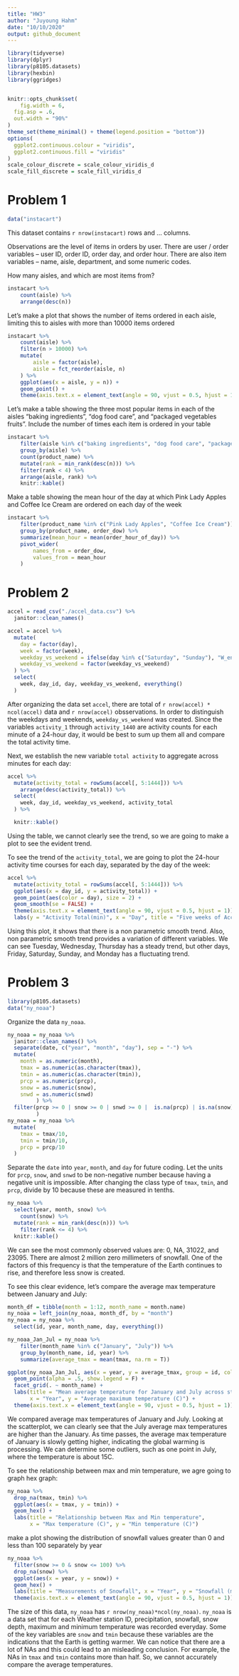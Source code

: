 ```yaml
---
title: "HW3"
author: "Juyoung Hahm"
date: "10/10/2020"
output: github_document
---
```


```r
library(tidyverse)
library(dplyr)
library(p8105.datasets)
library(hexbin)
library(ggridges)


knitr::opts_chunk$set(
	fig.width = 6, 
  fig.asp = .6,
  out.width = "90%"
)
theme_set(theme_minimal() + theme(legend.position = "bottom"))
options(
  ggplot2.continuous.colour = "viridis",
  ggplot2.continuous.fill = "viridis"
)
scale_colour_discrete = scale_colour_viridis_d
scale_fill_discrete = scale_fill_viridis_d
```

# Problem 1

```r
data("instacart")
```

This dataset contains `r nrow(instacart)` rows and ... columns. 

Observations are the level of items in orders by user. There are user / order variables -- user ID, order ID, order day, and order hour. There are also item variables -- name, aisle, department, and some numeric codes. 

How many aisles, and which are most items from?
```r
instacart %>% 
	count(aisle) %>% 
	arrange(desc(n))
```

Let's make a plot that shows the number of items ordered in each aisle, limiting this to aisles with more than 10000 items ordered
```r
instacart %>% 
	count(aisle) %>% 
	filter(n > 10000) %>% 
	mutate(
		aisle = factor(aisle),
		aisle = fct_reorder(aisle, n)
	) %>% 
	ggplot(aes(x = aisle, y = n)) + 
	geom_point() + 
	theme(axis.text.x = element_text(angle = 90, vjust = 0.5, hjust = 1))
```


Let's make a table showing the three most popular items in each of the aisles “baking ingredients”, “dog food care”, and “packaged vegetables fruits”. Include the number of times each item is ordered in your table
```r
instacart %>% 
	filter(aisle %in% c("baking ingredients", "dog food care", "packaged vegetables fruits")) %>% 
	group_by(aisle) %>% 
	count(product_name) %>% 
	mutate(rank = min_rank(desc(n))) %>% 
	filter(rank < 4) %>% 
	arrange(aisle, rank) %>% 
	knitr::kable()
```


Make a table showing the mean hour of the day at which Pink Lady Apples and Coffee Ice Cream are ordered on each day of the week
```r
instacart %>% 
	filter(product_name %in% c("Pink Lady Apples", "Coffee Ice Cream")) %>% 
	group_by(product_name, order_dow) %>% 
	summarize(mean_hour = mean(order_hour_of_day)) %>% 
	pivot_wider(
		names_from = order_dow,
		values_from = mean_hour
	)
```




# Problem 2

```r
accel = read_csv("./accel_data.csv") %>%
  janitor::clean_names()

accel = accel %>%
  mutate(
    day = factor(day),
    week = factor(week),
    weekday_vs_weekend = ifelse(day %in% c("Saturday", "Sunday"), "W_end", "W_day"),
    weekday_vs_weekend = factor(weekday_vs_weekend)
  ) %>%
  select(
    week, day_id, day, weekday_vs_weekend, everything()
  ) 

```
After organizing the data set `accel`, there are total of `r nrow(accel) * ncol(accel)` data and `r nrow(accel)` obsservations.  In order to distinguish the weekdays and weekends, `weekday_vs_weekend` was created. Since the variables `activity_1` through `activity_1440` are activity counts for each minute of a 24-hour day, it would be best to sum up them all and compare the total activity time. 


Next, we establish the new variable `total activity` to aggregate across minutes for each day:
```r
accel %>%
  mutate(activity_total = rowSums(accel[, 5:1444])) %>%
	arrange(desc(activity_total)) %>%
  select(
    week, day_id, weekday_vs_weekend, activity_total
  ) %>%

  knitr::kable()
```
Using the table, we cannot clearly see the trend, so we are going to make a plot to see the evident trend.


To see the trend of the `activity_total`, we are going to plot the 24-hour activity time courses for each day, separated by the day of the week:
```r
accel %>%
  mutate(activity_total = rowSums(accel[, 5:1444])) %>%
  ggplot(aes(x = day_id, y = activity_total)) + 
  geom_point(aes(color = day), size = 2) +
  geom_smooth(se = FALSE) +
  theme(axis.text.x = element_text(angle = 90, vjust = 0.5, hjust = 1)) +
  labs(y = "Activity Total(min)", x = "Day", title = "Five weeks of Acceleromete of 63 year-old male")
```
Using this plot, it shows that there is a non parametric smooth trend. Also, non parametric smooth trend provides a variation of different variables. 
We can see Tuesday, Wednesday, Thursday has a steady trend, but other days, Friday, Saturday, Sunday, and Monday has a fluctuating trend. 


# Problem 3
```r
library(p8105.datasets)
data("ny_noaa")
```

Organize the data `ny_noaa`.
```r
ny_noaa = ny_noaa %>%
  janitor::clean_names() %>%
  separate(date, c("year", "month", "day"), sep = "-") %>%
  mutate(
    month = as.numeric(month),
    tmax = as.numeric(as.character(tmax)),
    tmin = as.numeric(as.character(tmin)),
    prcp = as.numeric(prcp),
    snow = as.numeric(snow),
    snwd = as.numeric(snwd)
         ) %>%
  filter(prcp >= 0 | snow >= 0 | snwd >= 0 |  is.na(prcp) | is.na(snow) | is.na(snwd)
         )
ny_noaa = ny_noaa %>%
  mutate(
    tmax = tmax/10,
    tmin = tmin/10,
    prcp = prcp/10
  )
```
Separate the `date` into `year`, `month`, and `day` for future coding.
Let the units for `prcp`, `snow`, and `snwd` to be non-negative number because having a negative unit is impossible. 
After changing the class type of `tmax`, `tmin`, and `prcp`, divide by 10 because these are measured in tenths.

```r
ny_noaa %>% 
  select(year, month, snow) %>%
	count(snow) %>% 
  mutate(rank = min_rank(desc(n))) %>% 
	filter(rank <= 4) %>%
  knitr::kable()
```
We can see the most commonly observed values are: 0, NA, 31022, and 23095. There are almost 2 million zero millimeters of snowfall. One of the factors of this frequency is that the temperature of the Earth continues to rise, and therefore less snow is created. 

To see this clear evidence, let's compare the average max temperature between January and July:
```r
month_df = tibble(month = 1:12, month_name = month.name)
ny_noaa = left_join(ny_noaa, month_df, by = "month")
ny_noaa = ny_noaa %>%
  select(id, year, month_name, day, everything())

ny_noaa_Jan_Jul = ny_noaa %>% 
	filter(month_name %in% c("January", "July")) %>% 
	group_by(month_name, id, year) %>% 
	summarize(average_tmax = mean(tmax, na.rm = T))

ggplot(ny_noaa_Jan_Jul, aes(x = year, y = average_tmax, group = id, color = id)) + 
  geom_point(alpha = .5, show.legend = F) +
  facet_grid(. ~ month_name) + 
  labs(title = "Mean average temperature for January and July across stations and years",
       x = "Year", y = "Average maximum temperature (C)") +
  theme(axis.text.x = element_text(angle = 90, vjust = 0.5, hjust = 1))

```
We compared average max temperatures of January and July. Looking at the scatterplot, we can clearly see that the July average max temperatures are higher than the January. As time passes, the average max temperature of January is slowly getting higher, indicating the global warming is processing. We can determine some outliers, such as one point in July, where the temperature is about 15C. 


To see the relationship between max and min temperature, we agre going to graph hex graph:
```r
ny_noaa %>%
  drop_na(tmax, tmin) %>%
  ggplot(aes(x = tmax, y = tmin)) + 
  geom_hex() +
  labs(title = "Relationship between Max and Min temperature", 
       x = "Max temperature (C)", y = "Min temperature (C)")
```

make a plot showing the distribution of snowfall values greater than 0 and less than 100 separately by year
```r
ny_noaa %>%
  filter(snow >= 0 & snow <= 100) %>%
  drop_na(snow) %>%
  ggplot(aes(x = year, y = snow)) + 
  geom_hex() +
  labs(title = "Measurements of Snowfall", x = "Year", y = "Snowfall (mm)") +
  theme(axis.text.x = element_text(angle = 90, vjust = 0.5, hjust = 1))


```


The size of this data, `ny_noaa` has `r nrow(ny_noaa)*ncol(ny_noaa)`. `ny_noaa` is a data set that for each Weather station ID, precipitation, snowfall, snow depth, maximum and minimum temperature was recorded everyday. Some of the key variables are `snow` and `tmin` because these variables are the indications that the Earth is getting warmer. We can notice that there are a lot of NAs and this could lead to an misleading conclusion. For example, the NAs in `tmax` and `tmin` contains more than half. So, we cannot accurately compare the average temperatures. 

